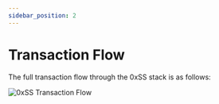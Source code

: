 ```yaml
---
sidebar_position: 2
---
```


# Transaction Flow


<DeploymentsRedirect />

The full transaction flow through the 0xSS stack is as follows:

![0xSS Transaction Flow](../assets/transaction-flow.png)
